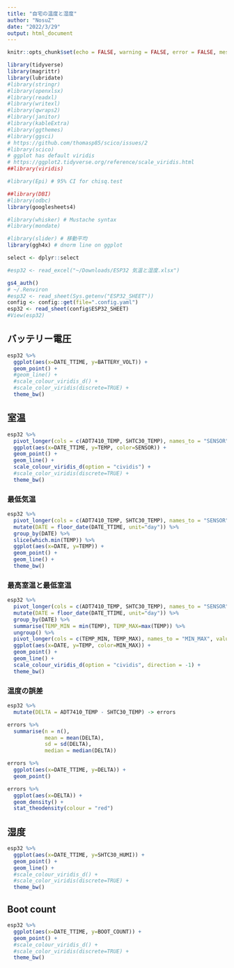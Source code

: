 ```yaml
---
title: "自宅の温度と湿度"
author: "NosuZ"
date: "2022/3/29"
output: html_document
---
```

```r
knitr::opts_chunk$set(echo = FALSE, warning = FALSE, error = FALSE, message = FALSE)
```

```r
library(tidyverse)
library(magrittr)
library(lubridate)
#library(stringr)
#library(openxlsx)
#library(readxl)
#library(writexl)
#library(qwraps2)
#library(janitor)
#library(kableExtra)
#library(ggthemes)
#library(ggsci)
# https://github.com/thomasp85/scico/issues/2
#library(scico)
# ggplot has default viridis
# https://ggplot2.tidyverse.org/reference/scale_viridis.html
##library(viridis)

#library(Epi) # 95% CI for chisq.test

##library(DBI)
#library(odbc)
library(googlesheets4)

#library(whisker) # Mustache syntax
#library(mondate)

#library(slider) # 移動平均
library(ggh4x) # dnorm line on ggplot

select <- dplyr::select

```

```r
#esp32 <- read_excel("~/Downloads/ESP32 気温と湿度.xlsx")

gs4_auth()
# ~/.Renviron
#esp32 <- read_sheet(Sys.getenv("ESP32_SHEET"))
config <- config::get(file=".config.yaml")
esp32 <- read_sheet(config$ESP32_SHEET)
#View(esp32)
```

## バッテリー電圧

```r
esp32 %>% 
  ggplot(aes(x=DATE_TTIME, y=BATTERY_VOLT)) +
  geom_point() + 
  #geom_line() +
  #scale_colour_viridis_d() + 
  #scale_color_viridis(discrete=TRUE) + 
  theme_bw()
```

## 室温

```r
esp32 %>% 
  pivot_longer(cols = c(ADT7410_TEMP, SHTC30_TEMP), names_to = "SENSOR", values_to = "TEMP") %>% 
  ggplot(aes(x=DATE_TTIME, y=TEMP, color=SENSOR)) +
  geom_point() + 
  geom_line() +
  scale_colour_viridis_d(option = "cividis") + 
  #scale_color_viridis(discrete=TRUE) + 
  theme_bw()
```

### 最低気温

```r
esp32 %>% 
  pivot_longer(cols = c(ADT7410_TEMP, SHTC30_TEMP), names_to = "SENSOR", values_to = "TEMP") %>%
  mutate(DATE = floor_date(DATE_TTIME, unit="day")) %>% 
  group_by(DATE) %>% 
  slice(which.min(TEMP)) %>% 
  ggplot(aes(x=DATE, y=TEMP)) +
  geom_point() + 
  geom_line() +
  theme_bw()

```

### 最高室温と最低室温

```r
esp32 %>% 
  pivot_longer(cols = c(ADT7410_TEMP, SHTC30_TEMP), names_to = "SENSOR", values_to = "TEMP") %>%
  mutate(DATE = floor_date(DATE_TTIME, unit="day")) %>% 
  group_by(DATE) %>% 
  summarise(TEMP_MIN = min(TEMP), TEMP_MAX=max(TEMP)) %>% 
  ungroup() %>% 
  pivot_longer(cols = c(TEMP_MIN, TEMP_MAX), names_to = "MIN_MAX", values_to = "TEMP") %>% 
  ggplot(aes(x=DATE, y=TEMP, color=MIN_MAX)) +
  geom_point() + 
  geom_line() +
  scale_colour_viridis_d(option = "cividis", direction = -1) + 
  theme_bw()

```


### 温度の誤差

```r
esp32 %>%
  mutate(DELTA = ADT7410_TEMP - SHTC30_TEMP) -> errors

errors %>% 
  summarise(n = n(),
            mean = mean(DELTA),
            sd = sd(DELTA),
            median = median(DELTA))

errors %>% 
  ggplot(aes(x=DATE_TTIME, y=DELTA)) +
  geom_point()

errors %>% 
  ggplot(aes(x=DELTA)) +
  geom_density() +
  stat_theodensity(colour = "red")

```

## 湿度

```r
esp32 %>% 
  ggplot(aes(x=DATE_TTIME, y=SHTC30_HUMI)) +
  geom_point() + 
  geom_line() +
  #scale_colour_viridis_d() + 
  #scale_color_viridis(discrete=TRUE) + 
  theme_bw()
```

## Boot count

```r
esp32 %>% 
  ggplot(aes(x=DATE_TTIME, y=BOOT_COUNT)) +
  geom_point() + 
  #scale_colour_viridis_d() + 
  #scale_color_viridis(discrete=TRUE) + 
  theme_bw()
```

